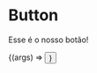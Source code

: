 
<Meta title='Components/Button' component={Button} />

# Button

Esse é o nosso botão!

<ArgsTable of={Button} />

<Canvas>
  <Story
    name='Button component'
    args={{
      ...Button.defaultProps,
      label: 'Nosso botão',
    }}
  >
    {(args) => <Button {...args} />}
  </Story>
</Canvas>
